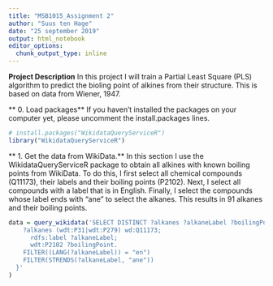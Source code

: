 ---
title: "MSB1015_Assignment 2"
author: "Suus ten Hage"
date: "25 september 2019"
output: html_notebook
editor_options: 
  chunk_output_type: inline
---
**Project Description**
In this project I will train a Partial Least Square (PLS) algorithm to predict the bioling point of alkines from their structure. This is based on data from Wiener, 1947. 

** 0. Load packages**
If you haven't installed the packages on your computer yet, please uncomment the 
install.packages lines. 

```{r}
# install.packages("WikidataQueryServiceR")
library("WikidataQueryServiceR")
```

** 1. Get the data from WikiData.** 
In this section I use the WikidataQueryServiceR package to obtain all alkines with known boiling points from WikiData. To do this, I first select all chemical compounds (Q11173), their labels and their boiling points (P2102). Next, I select all compounds with a label that is in English. Finally, I select the compounds whose label ends with "ane" to select the alkanes. This results in 91 alkanes and their boiling points. 

```{r}
data = query_wikidata('SELECT DISTINCT ?alkanes ?alkaneLabel ?boilingPoint      WHERE {
    ?alkanes (wdt:P31|wdt:P279) wd:Q11173;
      rdfs:label ?alkaneLabel;
      wdt:P2102 ?boilingPoint.
    FILTER((LANG(?alkaneLabel)) = "en")
    FILTER(STRENDS(?alkaneLabel, "ane"))
  }'
)
```



